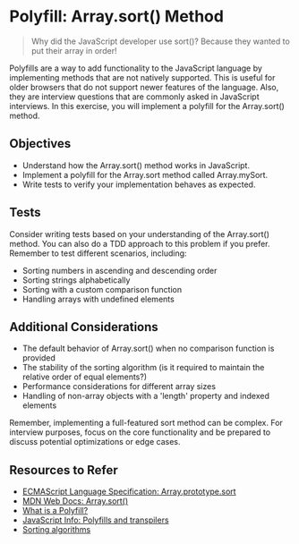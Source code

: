 # Polyfill: Array.sort() Method

> Why did the JavaScript developer use sort()? Because they wanted to put their array in order!

Polyfills are a way to add functionality to the JavaScript language by implementing methods that are not natively supported. This is useful for older browsers that do not support newer features of the language. Also, they are interview questions that are commonly asked in JavaScript interviews. In this exercise, you will implement a polyfill for the Array.sort() method.

## Objectives

- Understand how the Array.sort() method works in JavaScript.
- Implement a polyfill for the Array.sort method called Array.mySort.
- Write tests to verify your implementation behaves as expected.

## Tests

Consider writing tests based on your understanding of the Array.sort() method. You can also do a TDD approach to this problem if you prefer. Remember to test different scenarios, including:

- Sorting numbers in ascending and descending order
- Sorting strings alphabetically
- Sorting with a custom comparison function
- Handling arrays with undefined elements

## Additional Considerations

- The default behavior of Array.sort() when no comparison function is provided
- The stability of the sorting algorithm (is it required to maintain the relative order of equal elements?)
- Performance considerations for different array sizes
- Handling of non-array objects with a 'length' property and indexed elements

Remember, implementing a full-featured sort method can be complex. For interview purposes, focus on the core functionality and be prepared to discuss potential optimizations or edge cases.

## Resources to Refer

- [ECMAScript Language Specification: Array.prototype.sort](https://tc39.es/ecma262/multipage/indexed-collections.html#sec-array.prototype.sort)
- [MDN Web Docs: Array.sort()](https://developer.mozilla.org/en-US/docs/Web/JavaScript/Reference/Global_Objects/Array/sort)
- [What is a Polyfill?](https://remysharp.com/2010/10/08/what-is-a-polyfill)
- [JavaScript Info: Polyfills and transpilers](https://javascript.info/polyfills)
- [Sorting algorithms](https://en.wikipedia.org/wiki/Sorting_algorithm)
